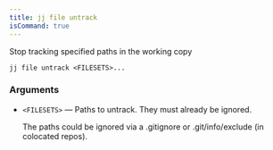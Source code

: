 ```yaml
---
title: jj file untrack
isCommand: true
---
```


Stop tracking specified paths in the working copy

```shell title="Usage"
jj file untrack <FILESETS>...
```

### Arguments

- `<FILESETS>` — Paths to untrack. They must already be ignored.

  The paths could be ignored via a .gitignore or .git/info/exclude (in colocated repos).

